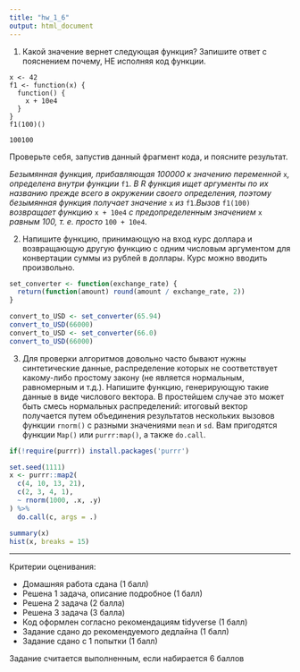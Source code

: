 ```yaml
---
title: "hw_1_6"
output: html_document
---
```


1. Какой значение вернет следующая функция? Запишите ответ с пояснением почему, НЕ исполняя код функции.

```
x <- 42
f1 <- function(x) {
  function() {
    x + 10e4
  }
}
f1(100)()

100100
```
Проверьте себя, запустив данный фрагмент кода, и поясните результат.

*Безымянная функция, прибавляющая 100000 к значению переменной* `x`*, определена внутри функции* `f1`. *В R функция ищет аргументы по их названию прежде всего в окружении своего определения, поэтому безымянная функция получает значение* `x` *из* `f1`.*Вызов* `f1(100)` *возвращает функцию* `x + 10e4` *c предопределенным значением* `x` *равным 100, т. е. просто* `100 + 10e4`.

2. Напишите функцию, принимающую на вход курс доллара и возвращающую другую функцию с одним числовым аргументом для конвертации суммы из рублей в доллары. Курс можно вводить произвольно.

```r
set_converter <- function(exchange_rate) {
  return(function(amount) round(amount / exchange_rate, 2))
}

convert_to_USD <- set_converter(65.94)
convert_to_USD(66000)
convert_to_USD <- set_converter(66.0)
convert_to_USD(66000)
```

3. Для проверки алгоритмов довольно часто бывают нужны синтетические данные, распределение которых не соответствует какому-либо простому закону (не является нормальным, равномерным и т.д.). Напишите функцию, генерирующую такие данные в виде числового вектора. В простейшем случае это может быть смесь нормальных распределений: итоговый вектор получается путем объединения результатов нескольких вызовов функции `rnorm()` с разными значениями `mean` и `sd`.
Вам пригодятся функции `Map()` или `purrr:map()`, а также `do.call`.

```r
if(!require(purrr)) install.packages('purrr')

set.seed(1111)
x <- purrr::map2(
  c(4, 10, 13, 21),
  c(2, 3, 4, 1),
  ~ rnorm(1000, .x, .y)
) %>%
  do.call(c, args = .)

summary(x)
hist(x, breaks = 15)
```

___

Критерии оценивания:

 * Домашняя работа сдана (1 балл)
 * Решена 1 задача, описание подробное (1 балл)
 * Решена 2 задача (2 балла)
 * Решена 3 задача (3 балла)
 * Код оформлен согласно рекомендациям tidyverse (1 балл)
 * Задание сдано до рекомендуемого дедлайна (1 балл)
 * Задание сдано с 1 попытки (1 балл)
 
Задание считается выполненным, если набирается 6 баллов
